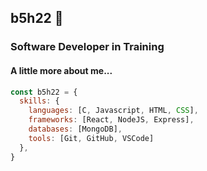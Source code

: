 ## b5h22 👋
### Software Developer in Training
#### A little more about me...

```javascript
const b5h22 = {
  skills: {
    languages: [C, Javascript, HTML, CSS],
    frameworks: [React, NodeJS, Express],
    databases: [MongoDB],
    tools: [Git, GitHub, VSCode]
  },
}
```